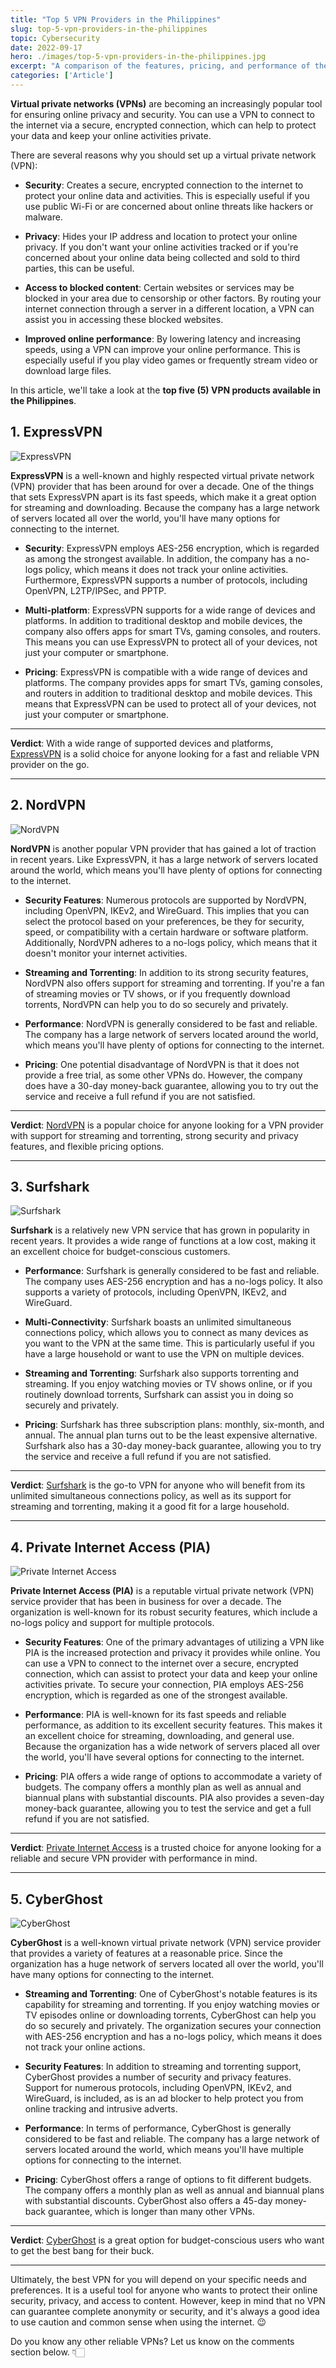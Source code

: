 ```yaml
---
title: "Top 5 VPN Providers in the Philippines"
slug: top-5-vpn-providers-in-the-philippines
topic: Cybersecurity
date: 2022-09-17
hero: ./images/top-5-vpn-providers-in-the-philippines.jpg
excerpt: "A comparison of the features, pricing, and performance of the five best and most reliable VPN providers in the Philippines that match your needs"
categories: ['Article']
---
```


**Virtual private networks (VPNs)** are becoming an increasingly popular tool for ensuring online privacy and security. You can use a VPN to connect to the internet via a secure, encrypted connection, which can help to protect your data and keep your online activities private.

There are several reasons why you should set up a virtual private network (VPN):

* **Security**: Creates a secure, encrypted connection to the internet to protect your online data and activities. This is especially useful if you use public Wi-Fi or are concerned about online threats like hackers or malware.

* **Privacy**: Hides your IP address and location to protect your online privacy. If you don't want your online activities tracked or if you're concerned about your online data being collected and sold to third parties, this can be useful.

* **Access to blocked content**: Certain websites or services may be blocked in your area due to censorship or other factors. By routing your internet connection through a server in a different location, a VPN can assist you in accessing these blocked websites.

* **Improved online performance**: By lowering latency and increasing speeds, using a VPN can improve your online performance. This is especially useful if you play video games or frequently stream video or download large files.

In this article, we'll take a look at the **top five (5) VPN products available in the Philippines**.

## 1. ExpressVPN

![ExpressVPN](./images/expressvpn.jpg)

**ExpressVPN** is a well-known and highly respected virtual private network (VPN) provider that has been around for over a decade. One of the things that sets ExpressVPN apart is its fast speeds, which make it a great option for streaming and downloading. Because the company has a large network of servers located all over the world, you'll have many options for connecting to the internet.

* **Security**: ExpressVPN employs AES-256 encryption, which is regarded as among the strongest available. In addition, the company has a no-logs policy, which means it does not track your online activities. Furthermore, ExpressVPN supports a number of protocols, including OpenVPN, L2TP/IPSec, and PPTP.

* **Multi-platform**: ExpressVPN supports for a wide range of devices and platforms. In addition to traditional desktop and mobile devices, the company also offers apps for smart TVs, gaming consoles, and routers. This means you can use ExpressVPN to protect all of your devices, not just your computer or smartphone.

* **Pricing**: ExpressVPN is compatible with a wide range of devices and platforms. The company provides apps for smart TVs, gaming consoles, and routers in addition to traditional desktop and mobile devices. This means that ExpressVPN can be used to protect all of your devices, not just your computer or smartphone.

<hr />

**Verdict**: With a wide range of supported devices and platforms, <a href='https://bit.ly/ExpressVPNPH' target='_blank' rel='nofollow'>ExpressVPN</a> is a solid choice for anyone looking for a fast and reliable VPN provider on the go.

<hr />

## 2. NordVPN

![NordVPN](./images/nordvpn.jpg)

**NordVPN** is another popular VPN provider that has gained a lot of traction in recent years. Like ExpressVPN, it has a large network of servers located around the world, which means you'll have plenty of options for connecting to the internet.

* **Security Features**: Numerous protocols are supported by NordVPN, including OpenVPN, IKEv2, and WireGuard. This implies that you can select the protocol based on your preferences, be they for security, speed, or compatibility with a certain hardware or software platform. Additionally, NordVPN adheres to a no-logs policy, which means that it doesn't monitor your internet activities.

* **Streaming and Torrenting**: In addition to its strong security features, NordVPN also offers support for streaming and torrenting. If you're a fan of streaming movies or TV shows, or if you frequently download torrents, NordVPN can help you to do so securely and privately.

* **Performance**: NordVPN is generally considered to be fast and reliable. The company has a large network of servers located around the world, which means you'll have plenty of options for connecting to the internet.

* **Pricing**: One potential disadvantage of NordVPN is that it does not provide a free trial, as some other VPNs do. However, the company does have a 30-day money-back guarantee, allowing you to try out the service and receive a full refund if you are not satisfied.

<hr />

**Verdict**: <a href='https://bit.ly/NordVPNPH' target='_blank' rel='nofollow'>NordVPN</a> is a popular choice for anyone looking for a VPN provider with support for streaming and torrenting, strong security and privacy features, and flexible pricing options.

<hr />

## 3. Surfshark

![Surfshark](./images/surfshark.jpg)

**Surfshark** is a relatively new VPN service that has grown in popularity in recent years. It provides a wide range of functions at a low cost, making it an excellent choice for budget-conscious customers.

* **Performance**: Surfshark is generally considered to be fast and reliable. The company uses AES-256 encryption and has a no-logs policy. It also supports a variety of protocols, including OpenVPN, IKEv2, and WireGuard.

* **Multi-Connectivity**: Surfshark boasts an unlimited simultaneous connections policy, which allows you to connect as many devices as you want to the VPN at the same time. This is particularly useful if you have a large household or want to use the VPN on multiple devices.

* **Streaming and Torrenting**: Surfshark also supports torrenting and streaming. If you enjoy watching movies or TV shows online, or if you routinely download torrents, Surfshark can assist you in doing so securely and privately.

* **Pricing**: Surfshark has three subscription plans: monthly, six-month, and annual. The annual plan turns out to be the least expensive alternative. Surfshark also has a 30-day money-back guarantee, allowing you to try the service and receive a full refund if you are not satisfied.

<hr />

**Verdict**: <a href='https://bit.ly/SurfSharkVPNPH' target='_blank' rel='nofollow'>Surfshark</a> is the go-to VPN for anyone who will benefit from its unlimited simultaneous connections policy, as well as its support for streaming and torrenting, making it a good fit for a large household.

<hr />

## 4. Private Internet Access (PIA)

![Private Internet Access](./images/private-internet-access.jpg)

**Private Internet Access (PIA)** is a reputable virtual private network (VPN) service provider that has been in business for over a decade. The organization is well-known for its robust security features, which include a no-logs policy and support for multiple protocols.

* **Security Features**: One of the primary advantages of utilizing a VPN like PIA is the increased protection and privacy it provides while online. You can use a VPN to connect to the internet over a secure, encrypted connection, which can assist to protect your data and keep your online activities private. To secure your connection, PIA employs AES-256 encryption, which is regarded as one of the strongest available.

* **Performance**: PIA is well-known for its fast speeds and reliable performance, as addition to its excellent security features. This makes it an excellent choice for streaming, downloading, and general use. Because the organization has a wide network of servers placed all over the world, you'll have several options for connecting to the internet.

* **Pricing**: PIA offers a wide range of options to accommodate a variety of budgets. The company offers a monthly plan as well as annual and biannual plans with substantial discounts. PIA also provides a seven-day money-back guarantee, allowing you to test the service and get a full refund if you are not satisfied.

<hr />

**Verdict**: <a href='https://www.privateinternetaccess.com' target='_blank' rel='nofollow'>Private Internet Access</a> is a trusted choice for anyone looking for a reliable and secure VPN provider with performance in mind.

<hr />

## 5. CyberGhost

![CyberGhost](./images/cyberghost.jpg)

**CyberGhost** is a well-known virtual private network (VPN) service provider that provides a variety of features at a reasonable price. Since the organization has a huge network of servers located all over the world, you'll have many options for connecting to the internet.

* **Streaming and Torrenting**: One of CyberGhost's notable features is its capability for streaming and torrenting. If you enjoy watching movies or TV episodes online or downloading torrents, CyberGhost can help you do so securely and privately. The organization secures your connection with AES-256 encryption and has a no-logs policy, which means it does not track your online actions.

* **Security Features**: In addition to streaming and torrenting support, CyberGhost provides a number of security and privacy features. Support for numerous protocols, including OpenVPN, IKEv2, and WireGuard, is included, as is an ad blocker to help protect you from online tracking and intrusive adverts.

* **Performance**: In terms of performance, CyberGhost is generally considered to be fast and reliable. The company has a large network of servers located around the world, which means you'll have multiple options for connecting to the internet.

* **Pricing**: CyberGhost offers a range of options to fit different budgets. The company offers a monthly plan as well as annual and biannual plans with substantial discounts. CyberGhost also offers a 45-day money-back guarantee, which is longer than many other VPNs.

<hr />

**Verdict**: <a href='https://www.cyberghostvpn.com' target='_blank' rel='nofollow'>CyberGhost</a> is a great option for budget-conscious users who want to get the best bang for their buck.

<hr />

Ultimately, the best VPN for you will depend on your specific needs and preferences. It is a useful tool for anyone who wants to protect their online security, privacy, and access to content. However, keep in mind that no VPN can guarantee complete anonymity or security, and it's always a good idea to use caution and common sense when using the internet. 😉

Do you know any other reliable VPNs? Let us know on the comments section below. 👇🏻

